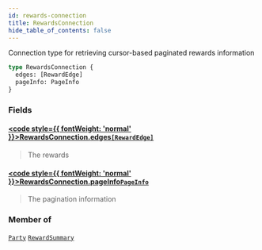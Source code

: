 ```yaml
---
id: rewards-connection
title: RewardsConnection
hide_table_of_contents: false
---
```








Connection type for retrieving cursor-based paginated rewards information

```graphql
type RewardsConnection {
  edges: [RewardEdge]
  pageInfo: PageInfo
}
```


### Fields

#### [<code style={{ fontWeight: 'normal' }}>RewardsConnection.<b>edges</b></code>](#)<Bullet />[`[RewardEdge]`](/mainnet/api/graphql/objects/reward-edge) <Badge class="secondary" text="list"/> <Badge class="secondary" text="object"/>
> The rewards
> 

#### [<code style={{ fontWeight: 'normal' }}>RewardsConnection.<b>pageInfo</b></code>](#)<Bullet />[`PageInfo`](/mainnet/api/graphql/objects/page-info) <Badge class="secondary" text="object"/>
> The pagination information
> 



### Member of

[`Party`](/mainnet/api/graphql/objects/party)  <Badge class="secondary" text="object"/><Bullet />[`RewardSummary`](/mainnet/api/graphql/objects/reward-summary)  <Badge class="secondary" text="object"/>



